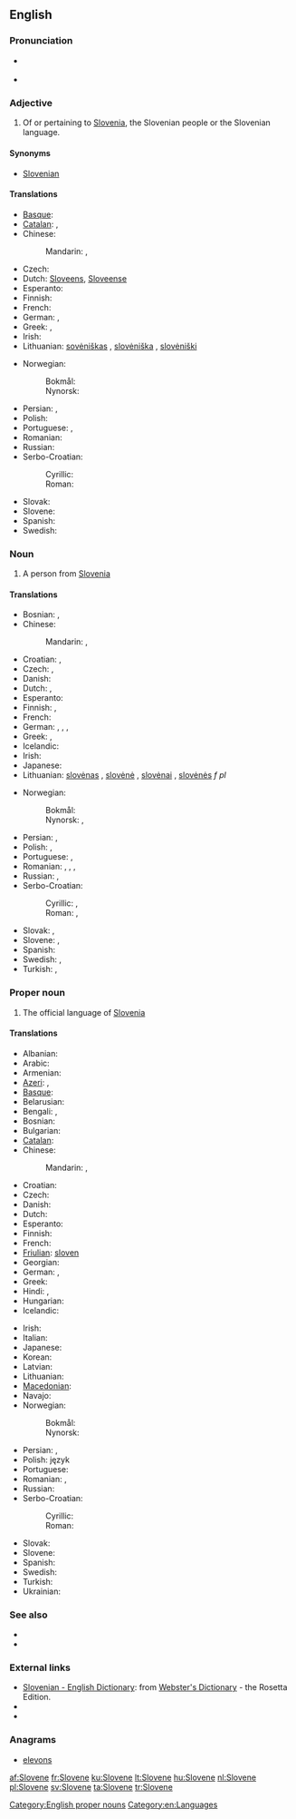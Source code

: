 {{also|slovene}}
==English==

===Pronunciation===
* {{a|UK}} {{IPA|/ˈslɘʊˌvɪin/}} {{X-SAMPA|/sl@U%vi:n/}}
* {{audio|en-us-Slovene.ogg|Audio (US)}}

===Adjective===
{{en-adj|-}}

# Of or pertaining to [[Slovenia]], the Slovenian people or the Slovenian language.

====Synonyms====
* [[Slovenian]]

====Translations====
{{trans-top|adjective}}
* [[Basque]]: {{t|eu|esloveniar}}
* [[Catalan]]: {{t|ca|eslovè|m}}, {{t|ca|eslovena|f}}
* Chinese:
*: Mandarin: {{t-|cmn|斯洛文尼亞|alt=斯洛文尼亞的|sc=Hani}}, {{t-|cmn|斯洛文尼亚|tr=Sīluòwénníyà de|alt=斯洛文尼亚的|sc=Hani}}
* Czech: {{t-|cs|slovinský|m}}
* Dutch: [[Sloveens]], [[Sloveense]]
* Esperanto: {{t-|eo|slovena|xs=Esperanto}}
* Finnish: {{t+|fi|slovenialainen}}
* French: {{t+|fr|slovène|m|f}}
* German: {{t+|de|slowenisch}}, {{t-|de|windisch}}
* Greek: {{t+|el|σλοβενικός|m|tr=slovenikós}}, <!-- non-lemma {t+|el|σλοβενική|f}}, {{t+|el|σλοβενικό|n}} -->
* Irish: {{t|ga|Slóivéanach}}
* Lithuanian: [[sovėniškas]] {{m}}, [[slovėniška]] {{f}}, [[slovėniški]] {{p}}
{{trans-mid}}
* Norwegian:
*: Bokmål: {{t|nb|slovensk}}
*: Nynorsk: {{t|nn|slovensk}}
* Persian: {{t|fa|اسلوونیایی|tr=esluveniyâyi|sc=fa-Arab}}, {{t|fa|اسلوونیائی|tr=esluveniyâ'i|sc=fa-Arab}}
* Polish: {{t|pl|słoweński|m}}
* Portuguese: {{t|pt|esloveno|m}}, {{t|pt|eslovênico|m}}
* Romanian: {{t-|ro|sloven|m}}
* Russian: {{t|ru|словенский|tr=slovénskij}}
* Serbo-Croatian:
*: Cyrillic: {{t|sh|словеначки|m}}
*: Roman: {{t|sh|slovenački|m}}
* Slovak: {{t-|sk|slovinský|m}}
* Slovene: {{t+|sl|slovenski|m}}
* Spanish: {{t+|es|esloveno|m}}
* Swedish: {{t+|sv|slovensk}}
{{trans-bottom}}

===Noun===
{{en-noun}}

# A person from [[Slovenia]]

====Translations====
{{trans-top|a person}}
* Bosnian: {{t-|bs|Slovenac|m}}, {{t-|bs|Slovenka|f}}
* Chinese:
*: Mandarin: {{t-|cmn|斯洛文尼亞人|sc=Hani}}, {{t-|cmn|斯洛文尼亚人|tr=Sīluòwénníyà rén|sc=Hani}}
* Croatian: {{t+|hr|Slovenac|m}}, {{t+|hr|Slovenka|f}}
* Czech: {{t-|cs|Slovinec|m}}, {{t-|cs|Slovinka|f}}
* Danish: {{t-|da|slovener}}
* Dutch: {{t|nl|Sloveen|m}}, {{t|nl|Sloveense|f}}
* Esperanto: {{t-|eo|sloveno|xs=Esperanto}}
* Finnish: {{t+|fi|sloveeni}}, {{t+|fi|slovenialainen}}
* French: {{t+|fr|Slovène|m|f}}
* German: {{t|de|Slowene|m}}, {{t|de|Slowenin|f}}, {{t|de|Windischer|m}}, {{t|de|Windische|f}}
* Greek: {{t|el|Σλοβένος|m|tr=Slovénos|sc=Grek}}, {{t|el|Σλοβένα|f|tr=Slovéna|sc=Grek}}
* Icelandic: {{t|is|Slóveni|m}}
* Irish: {{t|ga|Slóivéanach|m}}
* Japanese: {{t|ja|スロベニア人|tr=Surobenia-jin|sc=Jpan}}
* Lithuanian: [[slovėnas]] {{m}}, [[slovėnė]] {{f}}, [[slovėnai]] {{p}}, [[slovėnės]] ''f pl''
{{trans-mid}}
* Norwegian:
*: Bokmål: {{t|nb|slovener|m}}
*: Nynorsk: {{t|nn|sloven|m}}, {{t|nn|slovenar|m}}
* Persian: {{t|fa|اسلوونیایی|tr=esluveniyâyi|sc=fa-Arab}}, {{t|fa|اسلوونیائی|tr=esluveniyâ'i|sc=fa-Arab}}
* Polish: {{t+|pl|Słoweniec|m}}, {{t+|pl|Słowenka|f}}
* Portuguese: {{t+|pt|esloveno|m}}, {{t-|pt|eslovena|f}}
* Romanian: {{t-|ro|sloven|m}}, {{t+|ro|slovenă|f}}, {{t-|ro|sloveni|p}}, {{t-|ro|slovene|f|p}}
* Russian: {{t|ru|словенец|m|tr=slovénec}}, {{t+|ru|словенка|f|tr=slovénka}}
* Serbo-Croatian:
*: Cyrillic: {{t|sh|Словенац|m}}, {{t|sh|Словенка|f}}
*: Roman: {{t|sh|Slovenac|m}}, {{t|sh|Slovenka|f}}
* Slovak: {{t-|sk|Slovinec|m}}, {{t-|sk|Slovinka|f}}
* Slovene: {{t-|sl|Slovenec|m}}, {{t-|sl|Slovenka|f}}
* Spanish: {{t+|es|esloveno|m}}
* Swedish: {{t-|sv|sloven|m}}, {{t+|sv|slovenska|f}}
* Turkish: {{t|tr|Sloven}}, {{t|tr|Slovenyalı}}
{{trans-bottom}}

===Proper noun===
{{wikipedia}}
{{en-proper noun}}

# The official language of [[Slovenia]]

====Translations====
{{trans-top|the language}}
* Albanian: {{t|sq|slloven}}
* Arabic: {{t|ar|سلوفينية|f|tr=slofiníyya|sc=Arab}}
* Armenian: {{t|hy|սլովեներեն|tr=sloveneren|sc=Armn}}
* [[Azeri]]: {{t|az|sloven}}, {{t|az|sloven dili}}
* [[Basque]]: {{t|eu|esloveniera}}
* Belarusian: {{t|be|славенская|f|tr=slavénskaja|sc=Cyrl}}
* Bengali: {{t|bn|স্লোভেনীয় ভাষা|tr=slobheniẏa bhasha|sc=Beng}}, {{t|bn|স্লোভেনীয়|tr=slobheniẏa|sc=Beng}}
* Bosnian: {{t-|bs|slovenački|m}}
* Bulgarian: {{t|bg|словенски|m|tr=slovénski|sc=Cyrl}}
* [[Catalan]]: {{t|ca|eslovè}}
* Chinese:
*: Mandarin: {{t-|cmn|斯洛文尼亞語|sc=Hani}}, {{t-|cmn|斯洛文尼亚语|tr=Sīluòwénníyàyǔ|sc=Hani}}
* Croatian: {{t+|hr|slovenski|m}}
* Czech: {{t+|cs|slovinština|f}}
* Danish: {{t-|da|slovensk}}
* Dutch: {{t+|nl|Sloveens|n}}
* Esperanto: {{t-|eo|slovena|xs=Esperanto}}
* Finnish: {{t+|fi|sloveeni}}
* French: {{t+|fr|slovène|m}}
* [[Friulian]]: [[sloven]]
* Georgian: {{t|ka|სლოვენური|tr=slovenuri|sc=Geor}}
* German: {{t+|de|Slowenisch|n}}, {{t-|de|Windisch|n}}
* Greek: {{t+|el|σλοβενικά|n|p|tr=sloveniká}}
* Hindi: {{t|hi|स्लोवेनियन|tr=sloveniyan|sc=Deva}}, {{t|hi|स्लोवेनियाई|f|tr=sloveniyā'ī|sc=Deva}}
* Hungarian: {{t|hu|szlovén}}
* Icelandic: {{t|is|slóvenska|f}}
{{trans-mid}}
* Irish: {{t|ga|Slóivéinis|f}}
* Italian: {{t+|it|sloveno|m}}
* Japanese: {{t|ja|スロベニア語|tr=Surobenia-go|sc=Jpan}}
* Korean: {{t|ko|슬로베니아어|tr=Seullobenia-eo|sc=Kore}}
* Latvian: {{t|lv|slovēņu}}
* Lithuanian: {{t-|lt|slovėniškas|xs=Lithuanian}}
* [[Macedonian]]: {{t|mk|словенечки|m|tr=slovénečki|sc=Cyrl}}
* Navajo: {{tø|nv|Słobíín bizaad}}
* Norwegian:
*: Bokmål: {{t|nb|slovensk|m}}
*: Nynorsk: {{t|nn|slovensk|m}}
* Persian: {{t|fa|اسلوونیایی|tr=esluveniyâyi|sc=fa-Arab}}, {{t|fa|اسلوونیائی|tr=esluveniyâ'i|sc=fa-Arab}}
* Polish: język
* Portuguese: {{t+|pt|esloveno|m}}
* Romanian: {{t+|ro|slovenă|f}}, {{t|ro|limba slovenă|f}}
* Russian: {{t|ru|словенский|m|tr=slovénskij|sc=Cyrl}}
* Serbo-Croatian:
*: Cyrillic: {{t|sh|словеначки|m}}
*: Roman: {{t|sh|slovenački|m}}
* Slovak: {{t-|sk|slovinčina|f}}
* Slovene: {{t+|sl|slovenščina|f}} {{t+|sl|slovenski jezik|m}}
* Spanish: {{t+|es|esloveno|m}}
* Swedish: {{t+|sv|slovenska}}
* Turkish: {{t|tr|Slovence}}
* Ukrainian: {{t|uk|словенська|f|tr=slovéns'ka|sc=Cyrl}}
{{trans-bottom}}

===See also===
* {{langcat}}
* {{langlist}}

===External links===
* [http://www.websters-online-dictionary.org/definition/Slovene-english/ Slovenian - English Dictionary]: from [http://www.websters-online-dictionary.org/ Webster's Dictionary] - the Rosetta Edition.
* {{ISO 639|3code=slv|1code=sl}}
* {{ethnologue|code=slv}}

===Anagrams===
* [[elevons#English|elevons]]

[[Category:English proper nouns]]
[[Category:en:Languages]]

[[af:Slovene]]
[[fr:Slovene]]
[[ku:Slovene]]
[[lt:Slovene]]
[[hu:Slovene]]
[[nl:Slovene]]
[[pl:Slovene]]
[[sv:Slovene]]
[[ta:Slovene]]
[[tr:Slovene]]
